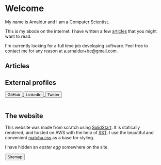 
# Welcome
My name is Arnaldur and I am a Computer Scientist.

This is my abode on the internet.
I have written a few <u>[articles](/writing)</u> that you might want to read.

I'm currently looking for a full time job developing software.
Feel free to contact me for any reason at
<a href="a.arnaldur+be@gmail.com">a.arnaldur+be@gmail.com</a>.


## Articles

<PostList />

## External profiles
            
<A href="https://github.com/arnfaldur/">
<button>
GitHub
</button>
</A>

<A href="https://www.linkedin.com/in/arnaldur-bjarnason/">
<button>
LinkedIn
</button>
</A>

<A href="/boycotting/twitter">
<button>
Twitter
</button>
</A>

<br/>
<br/>

## The website

This website was made from scratch using [SolidStart](https://docs.solidjs.com/solid-start).
It is statically rendered, and hosted on AWS with the help of [SST](https://sst.dev/).
I use the beautiful and convenient [matcha.css](https://matcha.mizu.sh/) as a base for styling.

I have hidden an <i>easter egg</i> somewhere on the site.

<A href="/mapping-this-site">
<button>
Sitemap
</button>
</A>
